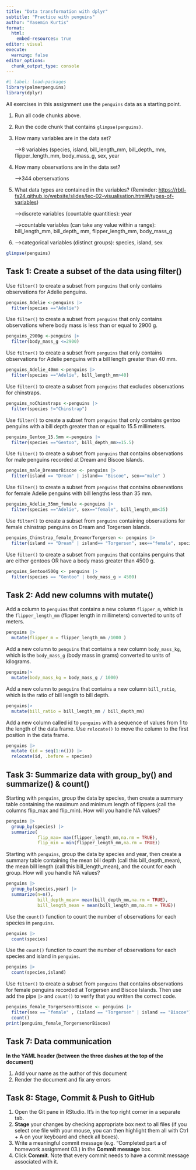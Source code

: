 ```yaml
---
title: "Data transformation with dplyr"
subtitle: "Practice with penguins"
author: "Yasemin Kurtis"
format:
  html:
    embed-resources: true
editor: visual
execute:
  warning: false
editor_options: 
  chunk_output_type: console
---
```


```r
#| label: load-packages
library(palmerpenguins)
library(dplyr)
```

All exercises in this assignment use the `penguins` data as a starting point.

1.  Run all code chunks above.

2.  Run the code chunk that contains `glimpse(penguins)`.

3.  How many variables are in the data set?

    --\>8 variables (species, island, bill_length_mm, bill_depth\_ mm, flipper_length_mm, body_mass_g, sex, year

4.  How many observations are in the data set?

    --\>344 oberservations

5.  What data types are contained in the variables? (Reminder: [https://rbtl-fs24.github.io/website/slides/lec-02-visualisation.html#/types-of-variables](https://ds4owd-001.github.io/website/slides/lec-02-visualisation.html#/types-of-variables){.uri})

    --\>discrete variables (countable quantities): year

    --\>countable variables (can take any value within a range): bill_length_mm, bill_depth\_ mm, flipper_length_mm, body_mass_g

6.  --\>categorical variables (distinct groups): species, island, sex

```r
glimpse(penguins)
```

## Task 1: Create a subset of the data using filter()

Use `filter()` to create a subset from `penguins` that only contains observations for Adelie penguins.

```r
penguins_Adelie <-penguins |>
  filter(species =="Adelie")  
```

Use `filter()` to create a subset from `penguins` that only contains observations where body mass is less than or equal to 2900 g.

```r
penguins_2900g <-penguins |>
  filter(body_mass_g <=2900)  
```

Use `filter()` to create a subset from `penguins` that only contains observations for Adelie penguins with a bill length greater than 40 mm.

```r
penguins_Adelie_40mm <-penguins |>
  filter(species =="Adelie", bill_length_mm>40) 
```

Use `filter()` to create a subset from `penguins` that excludes observations for chinstraps.

```r
penguins_noChinstraps <-penguins |>
  filter(species !="Chinstrap")  
```

Use `filter()` to create a subset from `penguins` that only contains gentoo penguins with a bill depth greater than or equal to 15.5 millimeters.

```r
penguins_Gentoo_15.5mm <-penguins |>
  filter(species =="Gentoo", bill_depth_mm>=15.5)  
```

Use `filter()` to create a subset from `penguins` that contains observations for male penguins recorded at Dream and Biscoe Islands.

```r
penguins_male_DreamorBiscoe <- penguins |> 
  filter(island == "Dream" | island== "Biscoe", sex=="male" )
```

Use `filter()` to create a subset from `penguins` that contains observations for female Adelie penguins with bill lengths less than 35 mm.

```r
penguins_Adelie_35mm_female <-penguins |>
  filter(species =="Adelie", sex=="female", bill_length_mm<35) 
```

Use `filter()` to create a subset from `penguins` containing observations for female chinstrap penguins on Dream and Torgersen Islands.

```r
penguins_Chinstrap_female_DreamorTorgersen <- penguins |> 
  filter(island == "Dream" | island== "Torgersen", sex=="female", species=="Chinstrap" )
```

Use `filter()` to create a subset from `penguins` that contains penguins that are either gentoos OR have a body mass greater than 4500 g.

```r
penguins_Gentoo4500g <- penguins |> 
  filter(species == "Gentoo" | body_mass_g > 4500)
```

## Task 2: Add new columns with mutate()

Add a column to `penguins` that contains a new column `flipper_m`, which is the `flipper_length_mm` (flipper length in millimeters) converted to units of meters.

```r
penguins |> 
  mutate(flipper_m = flipper_length_mm /1000 )
```

Add a new column to `penguins` that contains a new column `body_mass_kg`, which is the `body_mass_g` (body mass in grams) converted to units of kilograms.

```r
penguins|>
  mutate(body_mass_kg = body_mass_g / 1000)

```

Add a new column to `penguins` that contains a new column `bill_ratio`, which is the ratio of bill length to bill depth.

```r
penguins|>
  mutate(bill_ratio = bill_length_mm / bill_depth_mm)
```

Add a new column called id to `penguins` with a sequence of values from 1 to the length of the data frame. Use `relocate()` to move the column to the first position in the data frame.

```r
penguins |> 
  mutate (id = seq(1:n())) |> 
  relocate(id, .before = species) 
```

## Task 3: Summarize data with group_by() and summarize() & count()

Starting with `penguins`, group the data by species, then create a summary table containing the maximum and minimum length of flippers (call the columns flip_max and flip_min). How will you handle NA values?

```r
penguins |> 
  group_by(species) |>  
  summarize(
            flip_max= max(flipper_length_mm,na.rm = TRUE),
            flip_min = min(flipper_length_mm,na.rm = TRUE))
```

Starting with `penguins`, group the data by species and year, then create a summary table containing the mean bill depth (call this bill_depth_mean), the mean bill length (call this bill_length_mean), and the count for each group. How will you handle NA values?

```r
penguins |> 
  group_by(species,year) |>  
  summarize(n=n(),
            bill_depth_mean= mean(bill_depth_mm,na.rm = TRUE),
            bill_length_mean = mean(bill_length_mm,na.rm = TRUE))
```

Use the `count()` function to count the number of observations for each species in `penguins`.

```r
penguins |> 
  count(species)
```

Use the `count()` function to count the number of observations for each species and island in `penguins`.

```r
penguins |> 
  count(species,island)
```

Use `filter()` to create a subset from `penguins` that contains observations for female penguins recorded at Torgersen and Biscoe Islands. Then use add the pipe `|>` and `count()` to verify that you written the correct code.

```r
penguins_female_TorgersenorBiscoe <- penguins |> 
  filter(sex == "female" , (island == "Torgersen" | island == "Biscoe")) |> 
  count()
print(penguins_female_TorgersenorBiscoe)
```

## Task 7: Data communication

**In the YAML header (between the three dashes at the top of the document)**

1.  Add your name as the author of this document
2.  Render the document and fix any errors

## Task 8: Stage, Commit & Push to GitHub

1.  Open the Git pane in RStudio. It's in the top right corner in a separate tab.
2.  **Stage** your changes by checking appropriate box next to all files (if you select one file with your mouse, you can then highlight them all with Ctrl + A on your keyboard and check all boxes).
3.  Write a meaningful commit message (e.g. "Completed part a of homework assignment 03.) in the **Commit message** box.
4.  Click **Commit**. Note that every commit needs to have a commit message associated with it.
